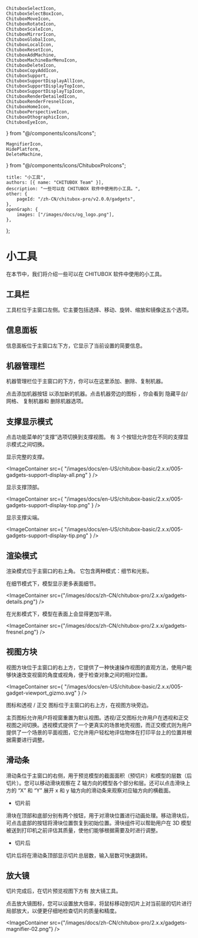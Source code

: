 	ChituboxSelectIcon,
	ChituboxSelectBoxIcon,
	ChituboxMoveIcon,
	ChituboxRotateIcon,
	ChituboxScaleIcon,
	ChituboxMirrorIcon,
	ChituboxGlobalIcon,
	ChituboxLocalIcon,
	ChituboxResetIcon,
	ChituboxAddMachine,
	ChituboxMachineBarMenuIcon,
	ChituboxDeleteIcon,
	ChituboxCopyAddIcon,
	ChituboxSupport,
	ChituboxSupportDisplayAllIcon,
	ChituboxSupportDisplayTopIcon,
	ChituboxSupportDisplayTipIcon,
	ChituboxRenderDetailedIcon,
	ChituboxRenderFresnelIcon,
	ChituboxHomeIcon,
	ChituboxPerspectiveIcon,
	ChituboxOthographicIcon,
	ChituboxEyeIcon,
} from "@/components/icons/Icons";

	MagnifierIcon,
	HidePlatform,
	DeleteMachine,
} from "@/components/icons/ChituboxProIcons";

	title: "小工具",
	authors: [{ name: "CHITUBOX Team" }],
	description: "一些可以在 CHITUBOX 软件中使用的小工具。",
	other: {
		pageId: "/zh-CN/chitubox-pro/v2.0.0/gadgets",
	},
	openGraph: {
		images: ["/images/docs/og_logo.png"],
	},
};

# 小工具

在本节中，我们将介绍一些可以在 CHITUBOX 软件中使用的小工具。

## 工具栏

<ImageContainer src="/images/docs/zh-CN/chitubox-pro/2.x.x/toolbar.png" />

工具栏位于主窗口左侧。它主要包括<Link href="/zh-CN/chitubox-pro/latest/model-processing#选择">选择</Link>、<Link href="/zh-CN/chitubox-pro/latest/model-processing#移动">移动</Link>、<Link href="/zh-CN/chitubox-pro/latest/model-processing#旋转">旋转</Link>、<Link href="/zh-CN/chitubox-pro/latest/model-processing#缩放">缩放</Link>和<Link href="/zh-CN/chitubox-pro/latest/model-processing#镜像">镜像</Link>这五个选项。

## 信息面板

信息面板位于主窗口左下方，它显示了当前设置的简要信息。

## 机器管理栏

机器管理栏位于主窗口的下方，你可以在这里添加、删除、复制机器。

点击添加机器按钮 <ChituboxAddMachine /> 以添加新的机器。点击机器旁边的图标 <ChituboxMachineBarMenuIcon />，你会看到 <ChituboxEyeIcon /> 隐藏平台/网格、<ChituboxCopyAddIcon /> 复制机器和 <DeleteMachine /> 删除机器选项。

## 支撑显示模式

点击功能菜单的“支撑”选项切换到支撑视图。 有 3 个按钮允许您在不同的支撑显示模式之间切换。

<ChituboxSupportDisplayAllIcon /> 显示完整的支撑。

<ImageContainer
	src={
		"/images/docs/en-US/chitubox-basic/2.x.x/005-gadgets-support-display-all.png"
	}
/>

<ChituboxSupportDisplayTopIcon /> 显示支撑顶部。

<ImageContainer
	src={
		"/images/docs/en-US/chitubox-basic/2.x.x/005-gadgets-support-display-top.png"
	}
/>

<ChituboxSupportDisplayTipIcon /> 显示支撑尖端。

<ImageContainer
	src={
		"/images/docs/en-US/chitubox-basic/2.x.x/005-gadgets-support-display-tip.png"
	}
/>

## 渲染模式

渲染模式位于主窗口的右上角。 它包含两种模式：细节和光影。

<ChituboxRenderDetailedIcon /> 在细节模式下，模型显示更多表面细节。

<ImageContainer
	src={"/images/docs/zh-CN/chitubox-pro/2.x.x/gadgets-details.png"}
/>

<ChituboxRenderFresnelIcon /> 在光影模式下，模型在表面上会显得更加平滑。

<ImageContainer
	src={"/images/docs/zh-CN/chitubox-pro/2.x.x/gadgets-fresnel.png"}
/>

## 视图方块

视图方块位于主窗口的右上方，它提供了一种快速操作视图的直观方法，使用户能够快速改变视窗的角度或视角，便于检查对象之间的相对位置。

<ImageContainer
	src={
		"/images/docs/en-US/chitubox-basic/2.x.x/005-gadget-viewport_gizmo.svg"
	}
/>

<ChituboxHomeIcon /> 图标和透视 <ChituboxPerspectiveIcon /> /
正交 <ChituboxOthographicIcon /> 图标位于主窗口的右上方，在视图方块旁边。

主页图标允许用户将视窗重置为默认视图。透视/正交图标允许用户在透视和正交视图之间切换。透视模式提供了一个更真实的场景地壳视图，而正交模式则为用户提供了一个场景的平面视图，它允许用户轻松地评估物体在打印平台上的位置并根据需要进行调整。

## 滑动条

滑动条位于主窗口的右侧，用于预览模型的截面面积（预切片）和模型的层数（后切片）。您可以移动滑块观察在 Z 轴方向的模型各个部分和层。还可以点击滑块上方的 “X” 和 “Y” 展开 x 和 y 轴方向的滑动条来观察对应轴方向的横截面。

<div className="flex justify-center items-center">
	<div className="flex-1 p-2">
		<ImageContainer
			src={"/images/docs/zh-CN/chitubox-pro/2.x.x/gadget-slider-xy.png"}
			style={{ width: "400px" }}
		/>
	</div>
	<div className="flex-1">
		<ImageContainer
			src={"/images/docs/zh-CN/chitubox-pro/2.x.x/gadget-slider.png"}
			style={{ height: "600px" }}
		/>
	</div>
	<div className="flex-1">
		<ImageContainer
			src={
				"/images/docs/zh-CN/chitubox-pro/2.x.x/gadget-slider-after-slicing.png"
			}
			style={{ height: "600px" }}
		/>
	</div>
</div>

-   切片前

滑块在顶部和底部分别有两个按钮，用于对滑块位置进行动画处理。移动滑块后，可点击底部的<ResetSliderIcon />按钮将滑块位置恢复到初始位置。滑块组件可以帮助用户在 3D 模型被送到打印机之前评估其质量，使他们能够根据需要及时进行调整。

-   切片后

切片后将在滑动条顶部显示切片总层数，输入层数可快速跳转。

## 放大镜

切片完成后，在切片预览视图下方有 <MagnifierIcon /> 放大镜工具。

点击放大镜图标，您可以设置放大倍率，将鼠标移动到切片上对当前层的切片进行局部放大，以便更仔细地检查切片的质量和精度。

<ImageContainer
	src={"/images/docs/zh-CN/chitubox-pro/2.x.x/gadgets-magnifier-02.png"}
/>
